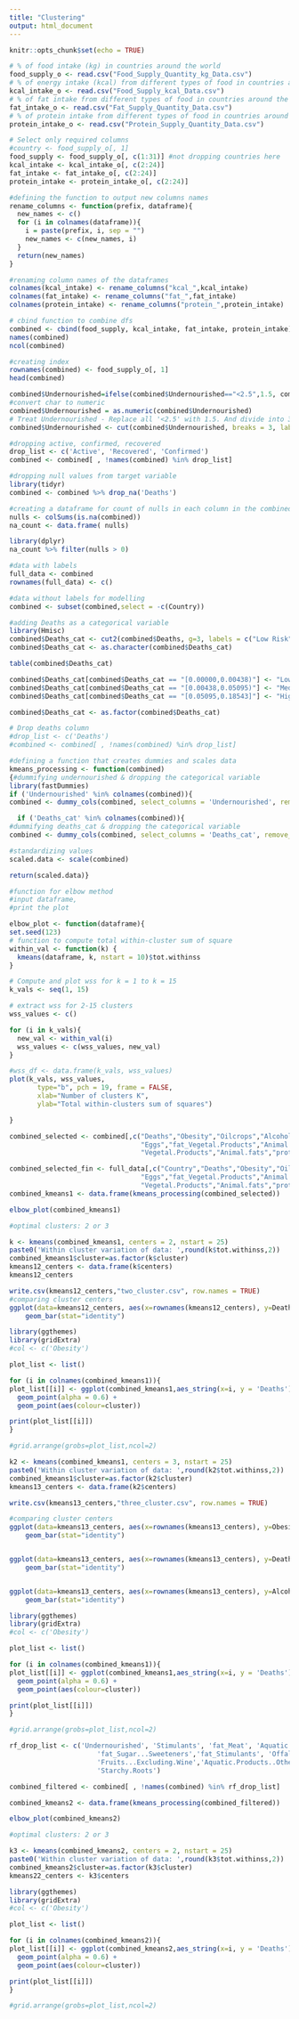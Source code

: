 ```yaml
---
title: "Clustering"
output: html_document
---
```


```r
knitr::opts_chunk$set(echo = TRUE)
```


```r
# % of food intake (kg) in countries around the world
food_supply_o <- read.csv("Food_Supply_Quantity_kg_Data.csv")
# % of energy intake (kcal) from different types of food in countries around the world. 
kcal_intake_o <- read.csv("Food_Supply_kcal_Data.csv")
# % of fat intake from different types of food in countries around the world
fat_intake_o <- read.csv("Fat_Supply_Quantity_Data.csv")
# % of protein intake from different types of food in countries around the world
protein_intake_o <- read.csv("Protein_Supply_Quantity_Data.csv")

# Select only required columns
#country <- food_supply_o[, 1]
food_supply <- food_supply_o[, c(1:31)] #not dropping countries here 
kcal_intake <- kcal_intake_o[, c(2:24)]
fat_intake <- fat_intake_o[, c(2:24)]
protein_intake <- protein_intake_o[, c(2:24)]
```

```r
#defining the function to output new columns names 
rename_columns <- function(prefix, dataframe){
  new_names <- c()
  for (i in colnames(dataframe)){
    i = paste(prefix, i, sep = "")
    new_names <- c(new_names, i)
  }
  return(new_names)
}

#renaming column names of the dataframes
colnames(kcal_intake) <- rename_columns("kcal_",kcal_intake)
colnames(fat_intake) <- rename_columns("fat_",fat_intake)
colnames(protein_intake) <- rename_columns("protein_",protein_intake)
```

```r
# cbind function to combine dfs
combined <- cbind(food_supply, kcal_intake, fat_intake, protein_intake)
names(combined)
ncol(combined)

#creating index
rownames(combined) <- food_supply_o[, 1]
head(combined)
```

```r
combined$Undernourished=ifelse(combined$Undernourished=="<2.5",1.5, combined$Undernourished)
#convert char to numeric
combined$Undernourished = as.numeric(combined$Undernourished)
# Treat Undernourished - Replace all '<2.5' with 1.5. And divide into 3 bins by value
combined$Undernourished <- cut(combined$Undernourished, breaks = 3, labels = c("Low", "Mid", "High"))
```


```r
#dropping active, confirmed, recovered
drop_list <- c('Active', 'Recovered', 'Confirmed') 
combined <- combined[ , !names(combined) %in% drop_list]

#dropping null values from target variable 
library(tidyr)
combined <- combined %>% drop_na('Deaths')

#creating a dataframe for count of nulls in each column in the combined dataframe 
nulls <- colSums(is.na(combined))
na_count <- data.frame( nulls)

library(dplyr) 
na_count %>% filter(nulls > 0)

#data with labels
full_data <- combined
rownames(full_data) <- c()

#data without labels for modelling
combined <- subset(combined,select = -c(Country))
```



```r
#adding Deaths as a categorical variable 
library(Hmisc)
combined$Deaths_cat <- cut2(combined$Deaths, g=3, labels = c("Low Risk", "Medium Risk", "High Risk"))
combined$Deaths_cat <- as.character(combined$Deaths_cat)

table(combined$Deaths_cat)

combined$Deaths_cat[combined$Deaths_cat == "[0.00000,0.00438)"] <- "Low Risk"
combined$Deaths_cat[combined$Deaths_cat == "[0.00438,0.05095)"] <- "Medium Risk"
combined$Deaths_cat[combined$Deaths_cat == "[0.05095,0.18543]"] <- "High Risk"

combined$Deaths_cat <- as.factor(combined$Deaths_cat)

# Drop deaths column
#drop_list <- c('Deaths')
#combined <- combined[ , !names(combined) %in% drop_list]
```


```r

#defining a function that creates dummies and scales data
kmeans_processing <- function(combined)
{#dummifying undernourished & dropping the categorical variable
library(fastDummies)
if ('Undernourished' %in% colnames(combined)){
combined <- dummy_cols(combined, select_columns = 'Undernourished', remove_first_dummy = TRUE, remove_selected_columns = TRUE)}

  if ('Deaths_cat' %in% colnames(combined)){
#dummifying deaths_cat & dropping the categorical variable
combined <- dummy_cols(combined, select_columns = 'Deaths_cat', remove_first_dummy = TRUE, remove_selected_columns = TRUE)}

#standardizing values 
scaled.data <- scale(combined)

return(scaled.data)}

```


```r
#function for elbow method
#input dataframe, 
#print the plot

elbow_plot <- function(dataframe){
set.seed(123)
# function to compute total within-cluster sum of square 
within_val <- function(k) {
  kmeans(dataframe, k, nstart = 10)$tot.withinss
}

# Compute and plot wss for k = 1 to k = 15
k_vals <- seq(1, 15)

# extract wss for 2-15 clusters
wss_values <- c()

for (i in k_vals){
  new_val <- within_val(i)
  wss_values <- c(wss_values, new_val)
}

#wss_df <- data.frame(k_vals, wss_values)
plot(k_vals, wss_values,
       type="b", pch = 19, frame = FALSE, 
       xlab="Number of clusters K",
       ylab="Total within-clusters sum of squares")

}
```


```r
combined_selected <- combined[,c("Deaths","Obesity","Oilcrops","Alcoholic.Beverages",
                                 "Eggs","fat_Vegetal.Products","Animal.Products",
                                 "Vegetal.Products","Animal.fats","protein_Vegetable.Oils")]

combined_selected_fin <- full_data[,c("Country","Deaths","Obesity","Oilcrops","Alcoholic.Beverages",
                                 "Eggs","fat_Vegetal.Products","Animal.Products",
                                 "Vegetal.Products","Animal.fats","protein_Vegetable.Oils")]
combined_kmeans1 <- data.frame(kmeans_processing(combined_selected))

elbow_plot(combined_kmeans1)

#optimal clusters: 2 or 3
```


```r
k <- kmeans(combined_kmeans1, centers = 2, nstart = 25)
paste0('Within cluster variation of data: ',round(k$tot.withinss,2))
combined_kmeans1$cluster=as.factor(k$cluster)
kmeans12_centers <- data.frame(k$centers)
kmeans12_centers

write.csv(kmeans12_centers,"two_cluster.csv", row.names = TRUE)
#comparing cluster centers 
ggplot(data=kmeans12_centers, aes(x=rownames(kmeans12_centers), y=Deaths, fill=rownames(kmeans12_centers))) +
    geom_bar(stat="identity")

```



```r
library(ggthemes)
library(gridExtra)
#col <- c('Obesity')

plot_list <- list() 

for (i in colnames(combined_kmeans1)){
plot_list[[i]] <- ggplot(combined_kmeans1,aes_string(x=i, y = 'Deaths'))+
  geom_point(alpha = 0.6) + 
  geom_point(aes(colour=cluster))

print(plot_list[[i]])
}

#grid.arrange(grobs=plot_list,ncol=2)
```

```r
k2 <- kmeans(combined_kmeans1, centers = 3, nstart = 25)
paste0('Within cluster variation of data: ',round(k2$tot.withinss,2))
combined_kmeans1$cluster=as.factor(k2$cluster)
kmeans13_centers <- data.frame(k2$centers)

write.csv(kmeans13_centers,"three_cluster.csv", row.names = TRUE)

#comparing cluster centers 
ggplot(data=kmeans13_centers, aes(x=rownames(kmeans13_centers), y=Obesity, fill=rownames(kmeans13_centers))) +
    geom_bar(stat="identity")


ggplot(data=kmeans13_centers, aes(x=rownames(kmeans13_centers), y=Deaths, fill=rownames(kmeans13_centers))) +
    geom_bar(stat="identity")


ggplot(data=kmeans13_centers, aes(x=rownames(kmeans13_centers), y=Alcoholic.Beverages, fill=rownames(kmeans13_centers))) +
    geom_bar(stat="identity")

```

```r
library(ggthemes)
library(gridExtra)
#col <- c('Obesity')

plot_list <- list() 

for (i in colnames(combined_kmeans1)){
plot_list[[i]] <- ggplot(combined_kmeans1,aes_string(x=i, y = 'Deaths'))+
  geom_point(alpha = 0.6) + 
  geom_point(aes(colour=cluster))

print(plot_list[[i]])
}

#grid.arrange(grobs=plot_list,ncol=2)
```


```r
rf_drop_list <- c('Undernourished', 'Stimulants', 'fat_Meat', 'Aquatic.Products..Other',
                      'fat_Sugar...Sweeteners','fat_Stimulants', 'Offals', 'Population',
                      'Fruits...Excluding.Wine','Aquatic.Products..Other', 'Vegetables',
                      'Starchy.Roots')

combined_filtered <- combined[ , !names(combined) %in% rf_drop_list]

combined_kmeans2 <- data.frame(kmeans_processing(combined_filtered))

elbow_plot(combined_kmeans2)

#optimal clusters: 2 or 3
```

```r

k3 <- kmeans(combined_kmeans2, centers = 2, nstart = 25)
paste0('Within cluster variation of data: ',round(k3$tot.withinss,2))
combined_kmeans2$cluster=as.factor(k3$cluster)
kmeans22_centers <- k3$centers

```

```r
library(ggthemes)
library(gridExtra)
#col <- c('Obesity')

plot_list <- list() 

for (i in colnames(combined_kmeans2)){
plot_list[[i]] <- ggplot(combined_kmeans2,aes_string(x=i, y = 'Deaths'))+
  geom_point(alpha = 0.6) + 
  geom_point(aes(colour=cluster))

print(plot_list[[i]])
}

#grid.arrange(grobs=plot_list,ncol=2)
```
